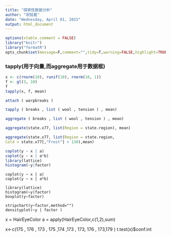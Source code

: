 ```yaml
---
title: "探索性数据分析"
author: "祝铭嘉"
date: "Wednesday, April 01, 2015"
output: html_document
---
```


```r
options(xtable.comment = FALSE)
library("knitr")
library("formatR")
opts_chunk$set(message=F,comment="",tidy=T,warning=FALSE,highlight=TRUE)

```

### tapply(用于向量,而aggregate用于数据框)

```r
x <- c(rnorm(10), runif(10), rnorm(10, 1))
f <- gl(3, 10)
f
tapply(x, f, mean)

attach ( warpbreaks )

tapply ( breaks , list ( wool , tension ) , mean)

aggregate ( breaks , list ( wool , tension ) , mean)

aggregate(state.x77, list(Region = state.region), mean)

aggregate(state.x77, list(Region = state.region,
Cold = state.x77[,"Frost"] > 130),mean)

coplot(y ~ x | a)
coplot(y ~ x | a*b)
library(lattice)
histogram(~y|factor)

```


```
coplot(y ~ x | a)
coplot(y ~ x | a*b)

library(lattice)
histogram(~y|factor)
boxplot(y~factor)

stripchart(y~factor,method="")
densityplot(~y | factor )

```

x = HairEyeColor
a = apply(HairEyeColor,c(1,2),sum)

x<-c(175 , 176 , 173 , 175 ,174 ,173 , 173, 176 , 173,179 )
t.test(x)$conf.int  

